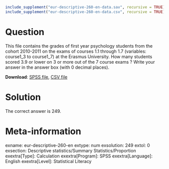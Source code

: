 ```r
include_supplement("eur-descriptive-260-en-data.sav", recursive = TRUE)
include_supplement("eur-descriptive-260-en-data.csv", recursive = TRUE)
```


Question
========
This file contains the grades of first year psychology students from the cohort 2010-2011 on the exams of courses 1.1 through 1.7 (variables: course1_3 to course1_7) at the Erasmus University. How many students scored 3.9 or lower on 3 or more out of the 7 course exams ? Write your answer in the answer box (with 0 decimal places).

**Download**: [SPSS file](eur-descriptive-260-en-data.sav), [CSV file](eur-descriptive-260-en-data.csv)


Solution
========
The correct answer is 249.


Meta-information
================
exname: eur-descriptive-260-en
extype: num
exsolution: 249
extol: 0
exsection: Descriptive statistics/Summary Statistics/Proportion
exextra[Type]: Calculation
exextra[Program]: SPSS
exextra[Language]: English
exextra[Level]: Statistical Literacy
